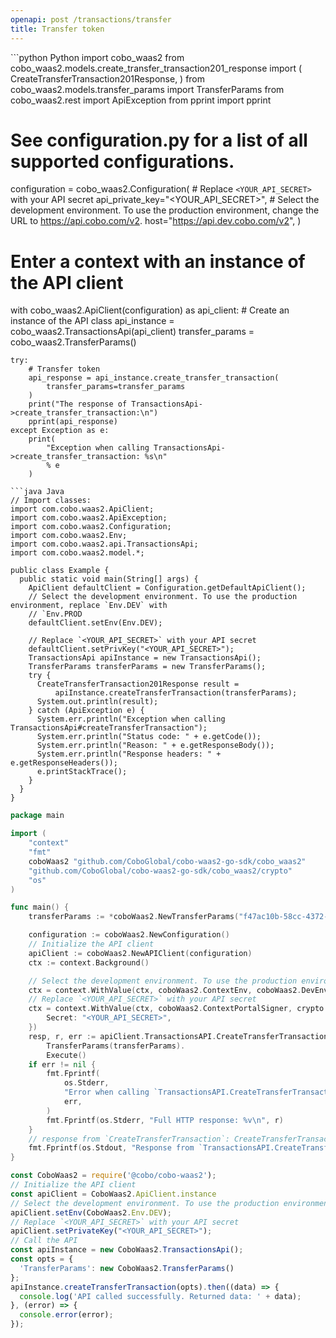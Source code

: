 ```yaml
---
openapi: post /transactions/transfer
title: Transfer token
---
```


<RequestExample>
```python Python
import cobo_waas2
from cobo_waas2.models.create_transfer_transaction201_response import (
    CreateTransferTransaction201Response,
)
from cobo_waas2.models.transfer_params import TransferParams
from cobo_waas2.rest import ApiException
from pprint import pprint

# See configuration.py for a list of all supported configurations.
configuration = cobo_waas2.Configuration(
    # Replace `<YOUR_API_SECRET>` with your API secret
    api_private_key="<YOUR_API_SECRET>",
    # Select the development environment. To use the production environment, change the URL to https://api.cobo.com/v2.
    host="https://api.dev.cobo.com/v2",
)
# Enter a context with an instance of the API client
with cobo_waas2.ApiClient(configuration) as api_client:
    # Create an instance of the API class
    api_instance = cobo_waas2.TransactionsApi(api_client)
    transfer_params = cobo_waas2.TransferParams()

    try:
        # Transfer token
        api_response = api_instance.create_transfer_transaction(
            transfer_params=transfer_params
        )
        print("The response of TransactionsApi->create_transfer_transaction:\n")
        pprint(api_response)
    except Exception as e:
        print(
            "Exception when calling TransactionsApi->create_transfer_transaction: %s\n"
            % e
        )

```
```java Java
// Import classes:
import com.cobo.waas2.ApiClient;
import com.cobo.waas2.ApiException;
import com.cobo.waas2.Configuration;
import com.cobo.waas2.Env;
import com.cobo.waas2.api.TransactionsApi;
import com.cobo.waas2.model.*;

public class Example {
  public static void main(String[] args) {
    ApiClient defaultClient = Configuration.getDefaultApiClient();
    // Select the development environment. To use the production environment, replace `Env.DEV` with
    // `Env.PROD
    defaultClient.setEnv(Env.DEV);

    // Replace `<YOUR_API_SECRET>` with your API secret
    defaultClient.setPrivKey("<YOUR_API_SECRET>");
    TransactionsApi apiInstance = new TransactionsApi();
    TransferParams transferParams = new TransferParams();
    try {
      CreateTransferTransaction201Response result =
          apiInstance.createTransferTransaction(transferParams);
      System.out.println(result);
    } catch (ApiException e) {
      System.err.println("Exception when calling TransactionsApi#createTransferTransaction");
      System.err.println("Status code: " + e.getCode());
      System.err.println("Reason: " + e.getResponseBody());
      System.err.println("Response headers: " + e.getResponseHeaders());
      e.printStackTrace();
    }
  }
}

```
```go Go
package main

import (
	"context"
	"fmt"
	coboWaas2 "github.com/CoboGlobal/cobo-waas2-go-sdk/cobo_waas2"
	"github.com/CoboGlobal/cobo-waas2-go-sdk/cobo_waas2/crypto"
	"os"
)

func main() {
	transferParams := *coboWaas2.NewTransferParams("f47ac10b-58cc-4372-a567-0e02b2c3d479", coboWaas2.TransferSource{CustodialTransferSource: coboWaas2.NewCustodialTransferSource(coboWaas2.WalletSubtype("Asset"), "f47ac10b-58cc-4372-a567-0e02b2c3d479")}, "ETH_USDT", coboWaas2.TransferDestination{AddressTransferDestination: coboWaas2.NewAddressTransferDestination(coboWaas2.TransferDestinationType("Address"))})

	configuration := coboWaas2.NewConfiguration()
	// Initialize the API client
	apiClient := coboWaas2.NewAPIClient(configuration)
	ctx := context.Background()

	// Select the development environment. To use the production environment, replace coboWaas2.DevEnv with coboWaas2.ProdEnv
	ctx = context.WithValue(ctx, coboWaas2.ContextEnv, coboWaas2.DevEnv)
	// Replace `<YOUR_API_SECRET>` with your API secret
	ctx = context.WithValue(ctx, coboWaas2.ContextPortalSigner, crypto.Ed25519Signer{
		Secret: "<YOUR_API_SECRET>",
	})
	resp, r, err := apiClient.TransactionsAPI.CreateTransferTransaction(ctx).
		TransferParams(transferParams).
		Execute()
	if err != nil {
		fmt.Fprintf(
			os.Stderr,
			"Error when calling `TransactionsAPI.CreateTransferTransaction``: %v\n",
			err,
		)
		fmt.Fprintf(os.Stderr, "Full HTTP response: %v\n", r)
	}
	// response from `CreateTransferTransaction`: CreateTransferTransaction201Response
	fmt.Fprintf(os.Stdout, "Response from `TransactionsAPI.CreateTransferTransaction`: %v\n", resp)
}

```
```javascript JavaScript
const CoboWaas2 = require('@cobo/cobo-waas2');
// Initialize the API client
const apiClient = CoboWaas2.ApiClient.instance
// Select the development environment. To use the production environment, replace `Env.DEV` with `Env.PROD`
apiClient.setEnv(CoboWaas2.Env.DEV);
// Replace `<YOUR_API_SECRET>` with your API secret
apiClient.setPrivateKey("<YOUR_API_SECRET>");
// Call the API
const apiInstance = new CoboWaas2.TransactionsApi();
const opts = {
  'TransferParams': new CoboWaas2.TransferParams()
};
apiInstance.createTransferTransaction(opts).then((data) => {
  console.log('API called successfully. Returned data: ' + data);
}, (error) => {
  console.error(error);
});
```
</RequestExample>
